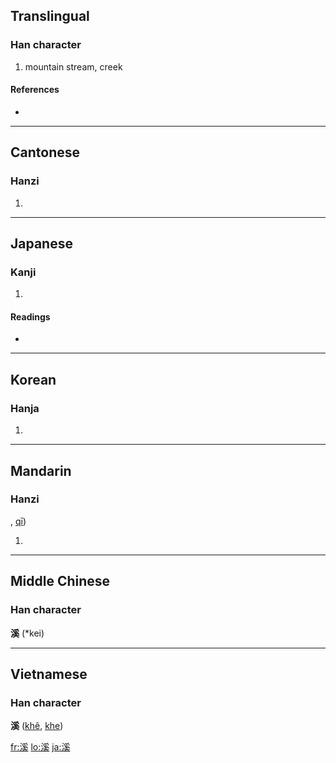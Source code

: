 {{also|渓}}
==Translingual==

===Han character===
{{Han char|rn=85|rad=水|as=10|sn=13|four=3213<sub>4</sub>|canj=水月女大 (EBVK)}}

# mountain stream, creek

====References====
* {{Han ref|kx=0640.220|dkj=17967|dj=1047.120|hdz=31702.090|uh=6EAA|ud=28330|bh=B7CB|bd=47051}}

----

==Cantonese==

===Hanzi===
{{yue-hanzi|jyut=|y=kai1}}

# {{defn|Cantonese}}

----

==Japanese==

===Kanji===
{{ja-kanji|grade=|rs=水10}}

# {{defn|Japanese}}

====Readings====
* {{ja-readings|on=[[けい]] (kei)|kun=[[たに]] (tani)}}

----

==Korean==

===Hanja===
{{ko-hanja|hangeul=계|eumhun=|rv=gye|mr=kye|y=kyey}}

# {{defn|Korean}}

----

==Mandarin==

===Hanzi===
{{cmn-hanzi|pin=[[xī]] ([[xi1]])|wg=hsi<sup>1</sup>}}, [[qī]])

# {{defn|Mandarin}}

----

==Middle Chinese==
===Han character===
'''溪''' (*kei)<!--note: asterisk indicates that this character apears more than four times in the Tang Dynasty corpus of literature-->

----

==Vietnamese==
===Han character===
'''溪''' ([[khê]], [[khe]])

[[fr:溪]]
[[lo:溪]]
[[ja:溪]]